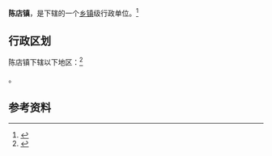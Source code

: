 {{中国乡级行政区|42/10/87/105/000}}

'''陈店镇'''，是{{PRC admin/fullname|42/10/87/105/000|3}}下辖的一个[[乡镇|乡镇]]级行政单位。<ref>{{PRC admin/ref sgc|{{PRC admin/parent|42/10/87/105/000}}}}</ref>

== 行政区划 ==

陈店镇下辖以下地区：<ref>{{PRC admin/ref sgc|42/10/87/105/000}}</ref>

{{PRC admin/children|42/10/87/105/000}}。

== 参考资料 ==

{{reflist}}

{{行政区划小作品}}
{{PRC admin/navcat|42/10/87/105/000}}